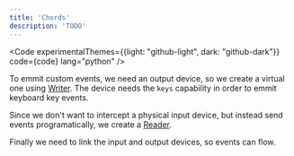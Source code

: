 ```yaml
---
title: 'Chords'
description: 'TODO'
---
```




<Code experimentalThemes={{light: "github-light", dark: "github-dark"}} code={code} lang="python" />

To emmit custom events, we need an output device, so we create a virtual one using [Writer](/map2/en/api/writer).
The device needs the `keys` capability in order to emmit keyboard key events.

Since we don't want to intercept a physical input device, but instead send events
programatically, we create a [Reader](/map2/en/api/reader).

Finally we need to link the input and output devices, so events can flow.
